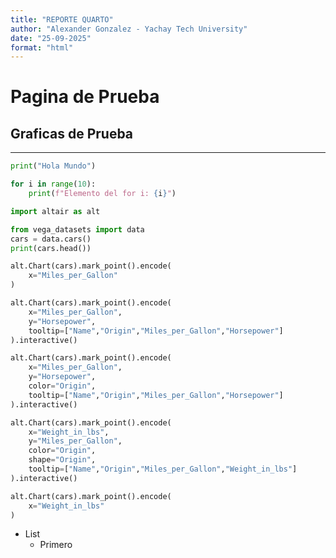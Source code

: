 ```yaml
---
title: "REPORTE QUARTO"
author: "Alexander Gonzalez - Yachay Tech University"
date: "25-09-2025"
format: "html"
---
```


# Pagina de Prueba 

## Graficas de Prueba

---

```python
print("Hola Mundo")

for i in range(10):
    print(f"Elemento del for i: {i}")

```


```python
import altair as alt

from vega_datasets import data
cars = data.cars()
print(cars.head())
```


```python
alt.Chart(cars).mark_point().encode(
    x="Miles_per_Gallon"
)
```

```python
alt.Chart(cars).mark_point().encode(
    x="Miles_per_Gallon",
    y="Horsepower",
    tooltip=["Name","Origin","Miles_per_Gallon","Horsepower"]
).interactive()

```

```python
alt.Chart(cars).mark_point().encode(
    x="Miles_per_Gallon",
    y="Horsepower",
    color="Origin",
    tooltip=["Name","Origin","Miles_per_Gallon","Horsepower"]
).interactive()

```

```python
alt.Chart(cars).mark_point().encode(
    x="Weight_in_lbs",
    y="Miles_per_Gallon",
    color="Origin",
    shape="Origin",
    tooltip=["Name","Origin","Miles_per_Gallon","Weight_in_lbs"]
).interactive()

```


```python
alt.Chart(cars).mark_point().encode(
    x="Weight_in_lbs"
)
```

- List 
    - Primero
